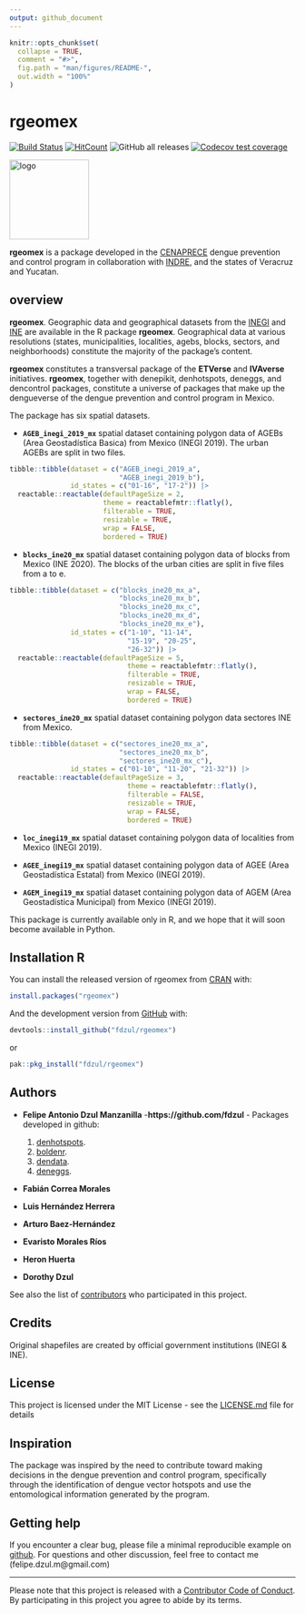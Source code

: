 ```yaml
---
output: github_document
---
```


<!-- README.md is generated from README.Rmd. Please edit that file -->

```r
knitr::opts_chunk$set(
  collapse = TRUE,
  comment = "#>",
  fig.path = "man/figures/README-",
  out.width = "100%"
)
```

# **rgeomex**
[![Build Status](https://travis-ci.com/fdzul/rgeomex.svg?branch=main)](https://travis-ci.com/fdzul/rgeomex) 
[![HitCount](https://hits.dwyl.com/fdzul/fdzul/rgeomex.svg?style=flat-square)](http://hits.dwyl.com/fdzul/fdzul/rgeomex)
![GitHub all releases](https://img.shields.io/github/downloads/fdzul/rgeomex/total)
[![Codecov test coverage](https://codecov.io/gh/fdzul/rgeomex/branch/master/graph/badge.svg)](https://codecov.io/gh/fdzul/rgeomex?branch=master)

<img align="center" src="man/figures/logo.png" alt="logo" width="140">

**rgeomex** is a package developed in the [CENAPRECE](https://www.gob.mx/salud/cenaprece) dengue prevention and control program in collaboration with [INDRE](https://www.gob.mx/salud/acciones-y-programas/instituto-de-diagnostico-y-referencia-epidemiologicos-mision-vision-y-politica-de-calidad-181639?state=published), and the states of Veracruz and Yucatan.

## **overview**

**rgeomex**. Geographic data and geographical datasets from the [INEGI](https://www.inegi.org.mx/temas/mg) and [INE](https://pautas.ine.mx/transparencia/mapas/) are available in the R package **rgeomex**. Geographical data at various resolutions (states, municipalities, localities, agebs, blocks, sectors, and neighborhoods) constitute  the majority of the package's content.

**rgeomex** constitutes a transversal package of the **ETVerse** and **IVAverse** initiatives. **rgeomex**, together with  denepikit, denhotspots, deneggs, and dencontrol packages, constitute a universe of packages that make up the dengueverse of the dengue prevention and control program in Mexico.

The package has six spatial datasets.

- **`AGEB_inegi_2019_mx`** spatial dataset containing polygon data of AGEBs (Area Geostadística Basica) from Mexico (INEGI 2019). The urban AGEBs are split in two files.
  
```r
tibble::tibble(dataset = c("AGEB_inegi_2019_a",
                           "AGEB_inegi_2019_b"),
               id_states = c("01-16", "17-2")) |>
  reactable::reactable(defaultPageSize = 2,
                       theme = reactablefmtr::flatly(),
                       filterable = TRUE,
                       resizable = TRUE,
                       wrap = FALSE, 
                       bordered = TRUE)
```

- **`blocks_ine20_mx`** spatial dataset containing polygon data of blocks from Mexico (INE 2020). The blocks of the urban cities are split in five files from a to e. 
  
```r
tibble::tibble(dataset = c("blocks_ine20_mx_a",
                           "blocks_ine20_mx_b",
                           "blocks_ine20_mx_c",
                           "blocks_ine20_mx_d",
                           "blocks_ine20_mx_e"),
               id_states = c("1-10", "11-14", 
                             "15-19", "20-25",
                             "26-32")) |>
  reactable::reactable(defaultPageSize = 5,
                             theme = reactablefmtr::flatly(),
                             filterable = TRUE, 
                             resizable = TRUE, 
                             wrap = FALSE, 
                             bordered = TRUE)
```
 
- **`sectores_ine20_mx`** spatial dataset containing polygon data sectores INE from Mexico.
  
```r
tibble::tibble(dataset = c("sectores_ine20_mx_a",
                           "sectores_ine20_mx_b",
                           "sectores_ine20_mx_c"),
               id_states = c("01-10", "11-20", "21-32")) |>
  reactable::reactable(defaultPageSize = 3,
                             theme = reactablefmtr::flatly(),
                             filterable = FALSE, 
                             resizable = TRUE, 
                             wrap = FALSE, 
                             bordered = TRUE)
```

- **`loc_inegi19_mx`** spatial dataset containing polygon data of localities from Mexico (INEGI 2019).
  
- **`AGEE_inegi19_mx`** spatial dataset containing polygon data of AGEE (Area Geostadística Estatal) from Mexico (INEGI 2019).
  
- **`AGEM_inegi19_mx`** spatial dataset containing polygon data of AGEM (Area Geostadística Municipal) from Mexico (INEGI 2019).


This package is currently available only in R, and we hope that it will soon become available in Python.

## Installation R

You can install the released version of rgeomex from [CRAN](https://CRAN.R-project.org) with:

``` r
install.packages("rgeomex")
```

And the development version from [GitHub](https://github.com/) with:

``` r
devtools::install_github("fdzul/rgeomex")
```
or

``` r
pak::pkg_install("fdzul/rgeomex")
```

## Authors

* **Felipe Antonio Dzul Manzanilla** -**https://github.com/fdzul** - Packages developed in github:

  1) [denhotspots](https://github.com/fdzul/denhotspots). 
  2) [boldenr](https://github.com/fdzul/boldenr). 
  3) [dendata](https://github.com/fdzul/dendata).
  4) [deneggs](https://github.com/fdzul/deneggs).

* **Fabián Correa Morales**
* **Luis Hernández Herrera**
* **Arturo Baez-Hernández**
* **Evaristo Morales Ríos**
* **Heron Huerta**
* **Dorothy Dzul**



See also the list of [contributors](https://github.com/fdzul/geomex/contributors) who participated in this project.

## Credits
Original shapefiles are created by official government institutions (INEGI & INE).

## License

This project is licensed under the MIT License - see the [LICENSE.md](LICENSE.md) file for details


## Inspiration

The package was inspired by the need to contribute toward making decisions in the dengue prevention and control program, specifically through the identification of dengue vector hotspots and use the entomological information generated by the program.

## Getting help

If you encounter a clear bug, please file a minimal reproducible example
on [github](https://github.com/fdzul/rgeomex/issues). For questions
and other discussion, feel free to contact me (felipe.dzul.m@gmail.com)

-----

Please note that this project is released with a [Contributor Code of
Conduct](https://dplyr.tidyverse.org/CODE_OF_CONDUCT). By participating
in this project you agree to abide by its terms.
